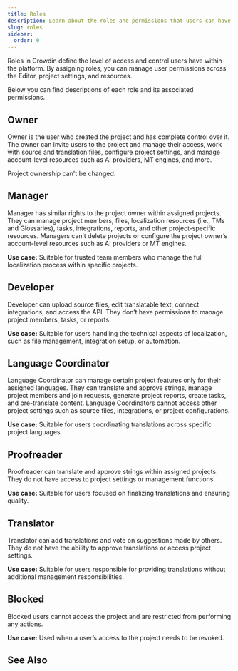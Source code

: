 ```yaml
---
title: Roles
description: Learn about the roles and permissions that users can have in Crowdin
slug: roles
sidebar:
  order: 0
---
```



Roles in Crowdin define the level of access and control users have within the platform. By assigning roles, you can manage user permissions across the Editor, project settings, and resources.

Below you can find descriptions of each role and its associated permissions.

## Owner

Owner is the user who created the project and has complete control over it. The owner can invite users to the project and manage their access, work with source and translation files, configure project settings, and manage account-level resources such as AI providers, MT engines, and more.

<Aside>
  Project ownership can't be changed.
</Aside>

## Manager

Manager has similar rights to the project owner within assigned projects. They can manage project members, files, localization resources (i.e., TMs and Glossaries), tasks, integrations, reports, and other project-specific resources. Managers can’t delete projects or configure the project owner’s account-level resources such as AI providers or MT engines.

**Use case:** Suitable for trusted team members who manage the full localization process within specific projects.

## Developer

Developer can upload source files, edit translatable text, connect integrations, and access the API. They don’t have permissions to manage project members, tasks, or reports.

**Use case:** Suitable for users handling the technical aspects of localization, such as file management, integration setup, or automation.

## Language Coordinator

Language Coordinator can manage certain project features only for their assigned languages. They can translate and approve strings, manage project members and join requests, generate project reports, create tasks, and pre-translate content. Language Coordinators cannot access other project settings such as source files, integrations, or project configurations.

**Use case:** Suitable for users coordinating translations across specific project languages.

## Proofreader

Proofreader can translate and approve strings within assigned projects. They do not have access to project settings or management functions.

**Use case:** Suitable for users focused on finalizing translations and ensuring quality.

## Translator

Translator can add translations and vote on suggestions made by others. They do not have the ability to approve translations or access project settings.

**Use case:** Suitable for users responsible for providing translations without additional management responsibilities.

## Blocked

Blocked users cannot access the project and are restricted from performing any actions.

**Use case:** Used when a user’s access to the project needs to be revoked.

## See Also

<LinkCard
  title="Changing Roles"
  description="Learn how to change the role of a project member."
  href="/project-members/#changing-role"
/>
